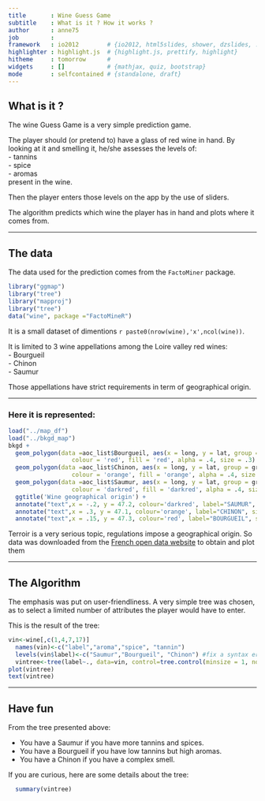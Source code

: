 ```yaml
---
title       : Wine Guess Game
subtitle    : What is it ? How it works ?
author      : anne75
job         : 
framework   : io2012        # {io2012, html5slides, shower, dzslides, ...}
highlighter : highlight.js  # {highlight.js, prettify, highlight}
hitheme     : tomorrow      # 
widgets     : []            # {mathjax, quiz, bootstrap}
mode        : selfcontained # {standalone, draft}
---
```


## What is it ?

The wine Guess Game is a very simple prediction game.  

The player should (or pretend to) have a glass of red wine in hand.
By looking at it and smelling it, he/she assesses the levels of:      
 - tannins   
 - spice   
 - aromas  
present in the wine.

Then the player enters those levels on the app by the use of sliders.

The algorithm predicts which wine the player has in hand and plots where it comes from.

---

## The data

The data used for the prediction comes from the ` FactoMiner ` package. 
```r
library("ggmap")
library("tree")
library("mapproj")
library("tree")
data("wine", package ="FactoMineR")
```
It is a  small dataset of dimentions `r paste0(nrow(wine),'x',ncol(wine))`.

It is limited to 3 wine appellations among the Loire valley red wines:   
 - Bourgueil   
 - Chinon   
 - Saumur  

Those appellations have strict requirements in term of geographical origin.

---

### Here it is represented:   


```r
load("../map_df")
load("../bkgd_map")
bkgd + 
  geom_polygon(data =aoc_list$Bourgueil, aes(x = long, y = lat, group = group),
                  colour = 'red', fill = 'red', alpha = .4, size = .3) +
  geom_polygon(data =aoc_list$Chinon, aes(x = long, y = lat, group = group),
                  colour = 'orange', fill = 'orange', alpha = .4, size = .3) +
  geom_polygon(data =aoc_list$Saumur, aes(x = long, y = lat, group = group),
                  colour = 'darkred', fill = 'darkred', alpha = .4, size = .3) +
  ggtitle('Wine geographical origin') +
  annotate("text",x = -.2, y = 47.2, colour='darkred', label="SAUMUR", size=10) +
  annotate("text",x = .3, y = 47.1, colour='orange', label="CHINON", size=10) +
  annotate("text",x = .15, y = 47.3, colour='red', label="BOURGUEIL", size=10 )
```

Terroir is a very serious topic, regulations impose a geographical origin. So data was downloaded from the [French open data website](http://www.data.gouv.fr/) to obtain and plot them

---

## The Algorithm

The emphasis was put on user-friendliness.
A very simple tree was chosen, as to select a limited number of attributes the player would have to enter.

This is the result of the tree:   
```r
vin<-wine[,c(1,4,7,17)]
  names(vin)<-c("label","aroma","spice", "tannin")
  levels(vin$label)<-c("Saumur","Bourgueil", "Chinon") #fix a syntax error
  vintree<-tree(label~., data=vin, control=tree.control(minsize = 1, nobs=21) )
plot(vintree)
text(vintree)
```

---

## Have fun

From the tree presented above:   

  - You have a Saumur if you have more tannins and spices.   
  - You have a Bourgueil if you have low tannins but high aromas.   
  - You have a Chinon if you have a complex smell.   

If you are curious, here are some details about the tree:   
``` r
  summary(vintree)
```
